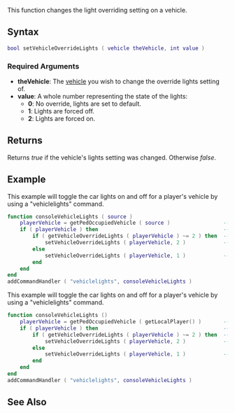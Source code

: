 
{{Server client function}}
This function changes the light overriding setting on a vehicle.

==Syntax==
<syntaxhighlight lang="lua">bool setVehicleOverrideLights ( vehicle theVehicle, int value )</syntaxhighlight>

===Required Arguments===
*'''theVehicle''': The [[/vehicle.md|vehicle]] you wish to change the override lights setting of.
*'''value''': A whole number representing the state of the lights:
** '''0''': No override, lights are set to default.
** '''1''': Lights are forced off.
** '''2''': Lights are forced on.

==Returns==
Returns ''true'' if the vehicle's lights setting was changed. Otherwise ''false''.

==Example==
<section name="Example 1" class="server" show="true">
This example will toggle the car lights on and off for a player's vehicle by using a "vehiclelights" command.
<syntaxhighlight lang="lua">
function consoleVehicleLights ( source )
    playerVehicle = getPedOccupiedVehicle ( source )                 -- get the player's vehicle
    if ( playerVehicle ) then                                        -- if he was in one
        if ( getVehicleOverrideLights ( playerVehicle ) ~= 2 ) then  -- if the current state isn't 'force on'
            setVehicleOverrideLights ( playerVehicle, 2 )            -- force the lights on
        else
            setVehicleOverrideLights ( playerVehicle, 1 )            -- otherwise, force the lights off
        end
    end
end
addCommandHandler ( "vehiclelights", consoleVehicleLights )
</syntaxhighlight>
</section>
<section name="Example 2" class="client" show="true">
This example will toggle the car lights on and off for a player's vehicle by using a "vehiclelights" command.
<syntaxhighlight lang="lua">
function consoleVehicleLights ()
    playerVehicle = getPedOccupiedVehicle ( getLocalPlayer() )       -- get the local player's vehicle
    if ( playerVehicle ) then                                        -- if he was in one
        if ( getVehicleOverrideLights ( playerVehicle ) ~= 2 ) then  -- if the current state isn't 'force on'
            setVehicleOverrideLights ( playerVehicle, 2 )            -- force the lights on
        else
            setVehicleOverrideLights ( playerVehicle, 1 )            -- otherwise, force the lights off
        end
    end
end
addCommandHandler ( "vehiclelights", consoleVehicleLights )
</syntaxhighlight>
</section>

==See Also==
{{Vehicle functions}}